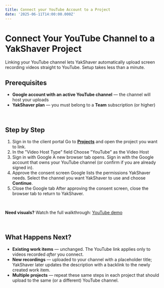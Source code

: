 ```yaml
---
title: Connect your YouTube Account to a Project
date: '2025-06-11T14:00:00.000Z'
---
```


# Connect Your YouTube Channel to a YakShaver Project

Linking your YouTube channel lets YakShaver automatically upload screen recording videos straight to YouTube. Setup takes less than a minute.

## Prerequisites

* **Google account with an active YouTube channel** — the channel will host your uploads
* **YakShaver plan** — you must belong to a **Team** subscription (or higher)

<br />

## Step by Step

1. Sign in to the client portal
   Go to **[Projects](https://portal.yakshaver.ai/settings/projects)** and open the project you want to link.
2. In the "Video Host Type" field
   Choose "YouTube" as the Video Host
3. Sign in with Google
   A new browser tab opens. Sign in with the Google account that owns your YouTube channel (or confirm if you are already signed in).
4. Approve the consent screen
   Google lists the permissions YakShaver needs. Select the channel you want YakShaver to use and choose **Continue**.
5. Close the Google tab
   After approving the consent screen, close the browser tab to return to YakShaver.

<br />

**Need visuals?** Watch the full walkthrough: [YouTube demo](https://example.com/link-to-demo)

<br />

## What Happens Next?

* **Existing work items** — unchanged. The YouTube link applies only to videos recorded *after* you connect.
* **New recordings** — uploaded to your channel with a placeholder title; YakShaver later updates the description with a backlink to the newly created work item.
* **Multiple projects** — repeat these same steps in each project that should upload to the same (or a different) YouTube channel.

